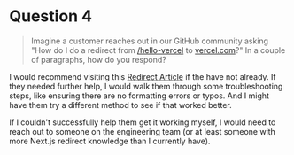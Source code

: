 # Question 4

> Imagine a customer reaches out in our GitHub community asking "How do I do a redirect from [/hello-vercel](/hello-vercel) to [vercel.com](https://vercel.com)?" In a couple of paragraphs, how do you respond?

I would recommend visiting this [Redirect Article](https://vercel.com/support/articles/does-vercel-support-permanent-redirects?query=redire) if the have not already. If they needed further help, I would walk them through some troubleshooting steps, like ensuring there are no formatting errors or typos. And I might have them try a different method to see if that worked better.

If I couldn't successfully help them get it working myself, I would need to reach out to someone on the engineering team (or at least someone with more Next.js redirect knowledge than I currently have).
